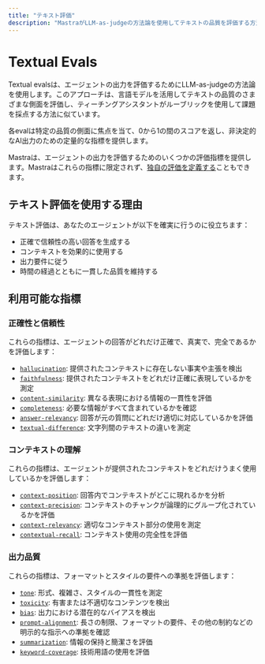 ---
title: "テキスト評価"
description: "MastraがLLM-as-judgeの方法論を使用してテキストの品質を評価する方法を理解する。"
---

# Textual Evals

Textual evalsは、エージェントの出力を評価するためにLLM-as-judgeの方法論を使用します。このアプローチは、言語モデルを活用してテキストの品質のさまざまな側面を評価し、ティーチングアシスタントがルーブリックを使用して課題を採点する方法に似ています。

各evalは特定の品質の側面に焦点を当て、0から1の間のスコアを返し、非決定的なAI出力のための定量的な指標を提供します。

Mastraは、エージェントの出力を評価するためのいくつかの評価指標を提供します。Mastraはこれらの指標に限定されず、[独自の評価を定義する](/docs/evals/custom-eval)こともできます。

## テキスト評価を使用する理由

テキスト評価は、あなたのエージェントが以下を確実に行うのに役立ちます：

- 正確で信頼性の高い回答を生成する
- コンテキストを効果的に使用する
- 出力要件に従う
- 時間の経過とともに一貫した品質を維持する

## 利用可能な指標

### 正確性と信頼性

これらの指標は、エージェントの回答がどれだけ正確で、真実で、完全であるかを評価します：

- [`hallucination`](/reference/evals/hallucination): 提供されたコンテキストに存在しない事実や主張を検出
- [`faithfulness`](/reference/evals/faithfulness): 提供されたコンテキストをどれだけ正確に表現しているかを測定
- [`content-similarity`](/reference/evals/content-similarity): 異なる表現における情報の一貫性を評価
- [`completeness`](/reference/evals/completeness): 必要な情報がすべて含まれているかを確認
- [`answer-relevancy`](/reference/evals/answer-relevancy): 回答が元の質問にどれだけ適切に対応しているかを評価
- [`textual-difference`](/reference/evals/textual-difference): 文字列間のテキストの違いを測定

### コンテキストの理解

これらの指標は、エージェントが提供されたコンテキストをどれだけうまく使用しているかを評価します：

- [`context-position`](/reference/evals/context-position): 回答内でコンテキストがどこに現れるかを分析
- [`context-precision`](/reference/evals/context-precision): コンテキストのチャンクが論理的にグループ化されているかを評価
- [`context-relevancy`](/reference/evals/context-relevancy): 適切なコンテキスト部分の使用を測定
- [`contextual-recall`](/reference/evals/contextual-recall): コンテキスト使用の完全性を評価

### 出力品質

これらの指標は、フォーマットとスタイルの要件への準拠を評価します：

- [`tone`](/reference/evals/tone-consistency): 形式、複雑さ、スタイルの一貫性を測定
- [`toxicity`](/reference/evals/toxicity): 有害または不適切なコンテンツを検出
- [`bias`](/reference/evals/bias): 出力における潜在的なバイアスを検出
- [`prompt-alignment`](/reference/evals/prompt-alignment): 長さの制限、フォーマットの要件、その他の制約などの明示的な指示への準拠を確認
- [`summarization`](/reference/evals/summarization): 情報の保持と簡潔さを評価
- [`keyword-coverage`](/reference/evals/keyword-coverage): 技術用語の使用を評価
